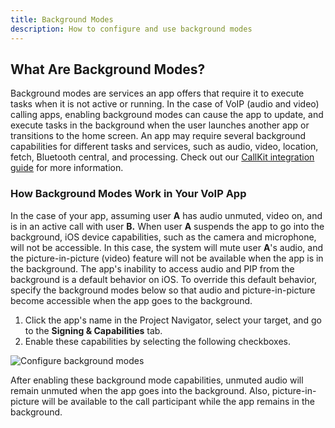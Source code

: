 ```yaml
---
title: Background Modes
description: How to configure and use background modes
---
```


## What Are Background Modes?

Background modes are services an app offers that require it to execute tasks when it is not active or running. In the case of VoIP (audio and video) calling apps, enabling background modes can cause the app to update, and execute tasks in the background when the user launches another app or transitions to the home screen. An app may require several background capabilities for different tasks and services, such as audio, video, location, fetch, Bluetooth central, and processing. Check out our [CallKit integration guide](https://staging.getstream.io/video/docs/ios/advanced/callkit-integration/) for more information.

### How Background Modes Work in Your VoIP App

In the case of your app, assuming user **A** has audio unmuted, video on, and is in an active call with user **B.** When user **A** suspends the app to go into the background, iOS device capabilities, such as the camera and microphone, will not be accessible. In this case, the system will mute user **A**'s audio, and the picture-in-picture (video) feature will not be available when the app is in the background. The app's inability to access audio and PIP from the background is a default behavior on iOS. To override this default behavior, specify the background modes below so that audio and picture-in-picture become accessible when the app goes to the background.

1. Click the app's name in the Project Navigator, select your target, and go to the **Signing & Capabilities** tab.
2. Enable these capabilities by selecting the following checkboxes.

![Configure background modes](../assets/callkit_01.png)

After enabling these background mode capabilities, unmuted audio will remain unmuted when the app goes into the background. Also, picture-in-picture will be available to the call participant while the app remains in the background.
